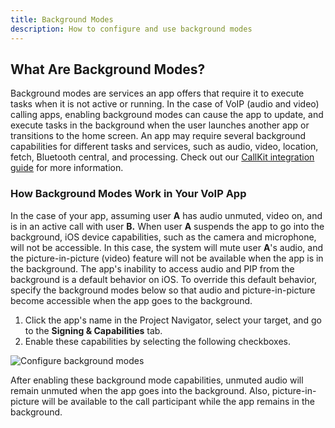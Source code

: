 ```yaml
---
title: Background Modes
description: How to configure and use background modes
---
```


## What Are Background Modes?

Background modes are services an app offers that require it to execute tasks when it is not active or running. In the case of VoIP (audio and video) calling apps, enabling background modes can cause the app to update, and execute tasks in the background when the user launches another app or transitions to the home screen. An app may require several background capabilities for different tasks and services, such as audio, video, location, fetch, Bluetooth central, and processing. Check out our [CallKit integration guide](https://staging.getstream.io/video/docs/ios/advanced/callkit-integration/) for more information.

### How Background Modes Work in Your VoIP App

In the case of your app, assuming user **A** has audio unmuted, video on, and is in an active call with user **B.** When user **A** suspends the app to go into the background, iOS device capabilities, such as the camera and microphone, will not be accessible. In this case, the system will mute user **A**'s audio, and the picture-in-picture (video) feature will not be available when the app is in the background. The app's inability to access audio and PIP from the background is a default behavior on iOS. To override this default behavior, specify the background modes below so that audio and picture-in-picture become accessible when the app goes to the background.

1. Click the app's name in the Project Navigator, select your target, and go to the **Signing & Capabilities** tab.
2. Enable these capabilities by selecting the following checkboxes.

![Configure background modes](../assets/callkit_01.png)

After enabling these background mode capabilities, unmuted audio will remain unmuted when the app goes into the background. Also, picture-in-picture will be available to the call participant while the app remains in the background.
